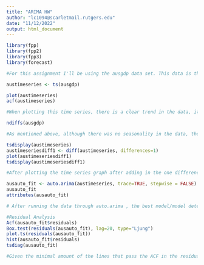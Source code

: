 ```yaml
---
title: "ARIMA HW"
author: "lc1094@scarletmail.rutgers.edu"
date: "11/12/2022"
output: html_document
---
```


```r
library(fpp)
library(fpp2)
library(fpp3)
library(forecast)

#For this assignment I'll be using the ausgdp data set. This data is the Quarterly Australian GDP per capita, from 1971 to 1998. 

austimeseries <- ts(ausgdp)

plot(austimeseries)
acf(austimeseries)

#When plotting this time series, there is a clear trend in the data, it's a bit difficult to really see if the data is seasonal. This is helpful to understand as ARIMA only works on stationary data. If there is a seasonal component, then it will be necessary to include a difference. When plotting the acf of the time series, it is clear that there is no seasonality in the data. To double check, I used the nsdiffs function, and the code came back with a note "Error in nsdiffs(austimeseries) : Non seasonal data". Therefore, for this data I will pulling the information the tradiational way, and will not move forward with any seasonality steps.

ndiffs(ausgdp)

#As mentioned above, although there was no seasonality in the data, the data had a trend and was no stationary. As a result, only one difference is needed for this data set. 

tsdisplay(austimeseries)
austimeseriesdiff1 <- diff(austimeseries, differences=1)
plot(austimeseriesdiff1)
tsdisplay(austimeseriesdiff1)

#After plotting the time series graph after adding in the one difference, it's clear the change it had on the data. The obvious trend that was shown in the data is no longer there, and the data is more randomized with no trend present. As a result, its clear that the difference was able to make the data more stationary and less seasonal/trend-like. The ACF and PACF show a similar story as every line of data passed the level of significance in the orginal data set, but now after the differencing, there are Tthree points that pass both the ACF graph and pACF graph. The ACF is tied to the MA component of the data, and as a result the options are 0,1,2,and 3. For the pACF, which is tied to the AR componet, and the options are also 0,1,2, and 3.

ausauto_fit <- auto.arima(austimeseries, trace=TRUE, stepwise = FALSE)
ausauto_fit
attributes(ausauto_fit)

# After running the data through auto.arima , the best model/model determined to have the least amount of parameters was ARIMA (2,1,3) with drift, which equates to 882.7547. This is within the 0,1,2,3 options both the pACF and ACF graphs showed.

#Residual Analysis
Acf(ausauto_fit$residuals)
Box.test(residuals(ausauto_fit), lag=20, type="Ljung")
plot.ts(residuals(ausauto_fit))
hist(ausauto_fit$residuals)
tsdiag(ausauto_fit)

#Given the minimal amount of the lines that pass the ACF in the residuals chart, the box test which showed the p-value was above.05, the plot which show the data being very random, the histogram showing a bell shaped curve, it is clear that there is no pattern in the data 

```
